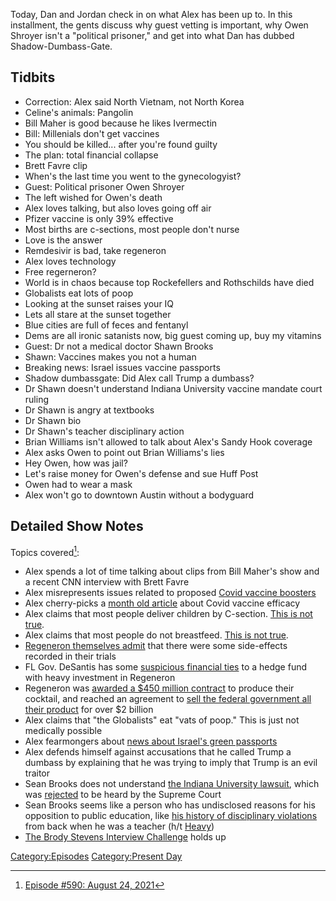 {{DEFAULTSORT:
    #_EPISODE_0590:August 24, 2021
}}{{Episode
    | title           = August 24, 2021
    | caption         = [https://knowledgefight.libsyn.com/590-august-24-2021 Listen to this episode on Libsyn]
    | episodeNumber   = 590
    | length          = 01:49:50
    | airDate         = August 27, 2021
    | coverageDate    = August 24, 2021
    | episodeType     = [[:Category:Present Day|Present Day]]
    | appearance      = [[Bill Maher]], [[Brett Favre]], [[Owen Shroyer]], [[Dr Shawn Brooks]], [[Brian Williams]]
    | previousEpisode = [[589: August 18-20, 2021]]
    | nextEpisode     = [[591: June 11, 2003]]
}}

{{Stub}}

Today, Dan and Jordan check in on what Alex has been up to. In this installment, the gents discuss why guest vetting is important, why Owen Shroyer isn't a "political prisoner," and get into what Dan has dubbed Shadow-Dumbass-Gate.

==Tidbits==

*Correction: Alex said North Vietnam, not North Korea
*Celine's animals: Pangolin
*Bill Maher is good because he likes Ivermectin
*Bill: Millenials don't get vaccines
*You should be killed... after you're found guilty
*The plan: total financial collapse
*Brett Favre clip
*When's the last time you went to the gynecologyist?
*Guest: Political prisoner Owen Shroyer
*The left wished for Owen's death
*Alex loves talking, but also loves going off air
*Pfizer vaccine is only 39% effective
*Most births are c-sections, most people don't nurse
*Love is the answer
*Remdesivir is bad, take regeneron
*Alex loves technology
*Free regerneron?
*World is in chaos because top Rockefellers and Rothschilds have died
*Globalists eat lots of poop
*Looking at the sunset raises your IQ
*Lets all stare at the sunset together
*Blue cities are full of feces and fentanyl
*Dems are all ironic satanists now, big guest coming up, buy my vitamins
*Guest: Dr not a medical doctor Shawn Brooks
*Shawn: Vaccines makes you not a human
*Breaking news: Israel issues vaccine passports
*Shadow dumbassgate: Did Alex call Trump a dumbass?
*Dr Shawn doesn't understand Indiana University vaccine mandate court ruling
*Dr Shawn is angry at textbooks
*Dr Shawn bio
*Dr Shawn's teacher disciplinary action
*Brian Williams isn't allowed to talk about Alex's Sandy Hook coverage
*Alex asks Owen to point out Brian Williams's lies
*Hey Owen, how was jail?
*Let's raise money for Owen's defense and sue Huff Post
*Owen had to wear a mask
*Alex won't go to downtown Austin without a bodyguard

==Detailed Show Notes==

Topics covered<ref>[https://knowledgefight.com/research/2021/8/26/episode-590-august-24-2021 Episode #590: August 24, 2021]</ref>:

*Alex spends a lot of time talking about clips from Bill Maher's show and a recent CNN interview with Brett Favre
*Alex misrepresents issues related to proposed [https://www.cdc.gov/media/releases/2021/s0818-covid-19-booster-shots.html Covid vaccine boosters]
*Alex cherry-picks a [https://www.forbes.com/sites/roberthart/2021/07/23/pfizer-shot-just-39-effective-against-delta-infection-but-largely-prevents-severe-illness-israel-study-suggests/?sh=548f36a6584f month old article] about Covid vaccine efficacy
*Alex claims that most people deliver children by C-section. [https://www.theatlantic.com/ideas/archive/2019/10/c-section-rate-high/600172/ This is not true].
*Alex claims that most people do not breastfeed. [https://www.cdc.gov/breastfeeding/data/reportcard.htm This is not true].
*[https://investor.regeneron.com/index.php/news-releases/news-release-details/regeneron-announces-us-government-agreement-purchase-additional Regeneron themselves admit] that there were some side-effects recorded in their trials
*FL Gov. DeSantis has some [https://www.tcpalm.com/story/news/local/2021/08/24/what-to-know-regeneron-clinic-monoclonal-antibody-treatment-covid-desantis-fort-pierce/8254784002/ suspicious financial ties] to a hedge fund with heavy investment in Regeneron
*Regeneron was [https://www.cnn.com/world/live-news/coronavirus-pandemic-07-07-20-intl/h_5ea1d11bcd09fec62c4d9bc32cd07b7f awarded a $450 million contract] to produce their cocktail, and reached an agreement to [https://investor.regeneron.com/index.php/news-releases/news-release-details/regeneron-announces-us-government-agreement-purchase-additional sell the federal government all their product] for over $2 billion
*Alex claims that "the Globalists" eat "vats of poop." This is just not medically possible
*Alex fearmongers about [https://www.jpost.com/israel-news/everything-you-need-to-know-about-israels-green-passport-program-659437 news about Israel's green passports]
*Alex defends himself against accusations that he called Trump a dumbass by explaining that he was trying to imply that Trump is an evil traitor
*Sean Brooks does not understand [https://www.insidehighered.com/sites/default/server_files/media/indiana_lawsuit.pdf the Indiana University lawsuit], which was [https://www.supremecourt.gov/search.aspx?filename=%2Fdocket%2Fdocketfiles%2Fhtml%2Fpublic%2F21a15.html rejected] to be heard by the Supreme Court
*Sean Brooks seems like a person who has undisclosed reasons for his opposition to public education, like [https://data.tallahassee.com/troubled-teachers/charlotte/brooks-sean-mccalla/15-0142-RT/ his history of disciplinary violations] from back when he was a teacher (h/t [https://heavy.com/news/dr-sean-brooks-phd-oxford-ohio-video/ Heavy])
*[https://www.youtube.com/watch?v=68Sz3PH3FLE The Brody Stevens Interview Challenge] holds up

[[Category:Episodes]]
[[Category:Present Day]]
